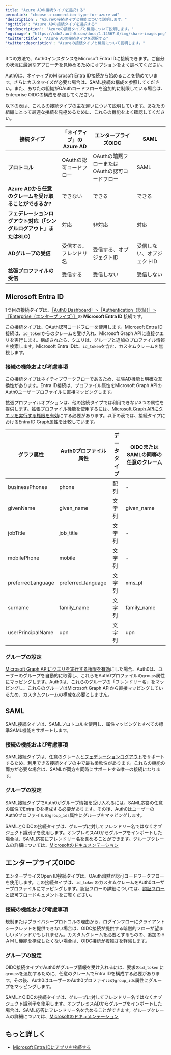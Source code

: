 ```yaml
---
title: "Azure ADの接続タイプを選択する"
permalink: "choose-a-connection-type-for-azure-ad"
'description': "Azureの接続タイプと機能について説明します。"
'og:title': "Azure ADの接続タイプを選択する"
'og:description': "Azureの接続タイプと機能について説明します。"
'og:image': "https://cdn2.auth0.com/docs/1.14567.0/img/share-image.png"
'twitter:title': "Azure ADの接続タイプを選択する"
'twitter:description': "Azureの接続タイプと機能について説明します。"
---
```


3つの方法で、Auth0インスタンスをMicrosoft Entra IDに接続できます。ご自分の状況に最適なアプローチを見極めるためにオプションをよく調べてください。

Auth0は、ネイティブのMicrosoft Entra ID接続から始めることを勧めています。さらにカスタマイズが必要な場合は、<Tooltip data-tooltip-id="react-containers-DefinitionTooltip-1" href="/docs/ja-jp/glossary?term=security-assertion-markup-language" tip="Security Assertion Markup Language（SAML）: パスワードなしに二者間で認証情報を交換できる標準化プロトコル。" cta="用語集の表示">SAML</Tooltip>接続の構成を参照してください。また、あなたの組織が<Tooltip data-tooltip-id="react-containers-DefinitionTooltip-0" href="/docs/ja-jp/glossary?term=oath2" tip="OAuth 2.0: 認可プロトコルとワークフローを定義する認可フレームワーク。" cta="用語集の表示">OAuth</Tooltip>コードフローを追加的に制限している場合は、Enterprise OIDCの構成を参照してください。

以下の表は、これらの接続タイプの主な違いについて説明しています。あなたの組織にとって最適な接続を見極めるために、これらの機能をよく確認してください。

<table class="table"><thead>
<tr>
<th>接続タイプ</th>
<th>「ネイティブ」のAzure AD</th>
<th>エンタープライズOIDC</th>
<th>SAML</th>
</tr>
</thead>
<tbody>
<tr>
<td><b>プロトコル</b></td>
<td>OAuthの認可コードフロー</td>
<td>OAuthの暗黙フローまたはOAuthの認可コードフロー</td>
<td>SAML</td>
</tr>
<tr>
<td><b>Azure ADから任意のクレームを受け取ることができるか?</b></td>
<td>できない</td>
<td>できる</td>
<td>できる</td>
</tr>
<tr>
<td><b>フェデレーションログアウト対応（「シングルログアウト」またはSLO）</b></td>
<td>対応</td>
<td>非対応</td>
<td>対応</td>
</tr>
<tr>
<td><b>ADグループの受信</b></td>
<td>受信する、フレンドリ名</td>
<td>受信する、オブジェクトID</td>
<td>受信しない、オブジェクトID</td>
</tr>
<tr>
<td><b>拡張プロファイルの受信</b></td>
<td>受信する</td>
<td>受信しない</td>
<td>受信しない</td>
</tr>
</tbody>
</table>

## Microsoft Entra ID

1つ目の接続タイプは、[［Auth0 Dashboard］>［Authentication（認証）］>［Enterprise（エンタープライズ）］](https://manage.auth0.com/dashboard/#/connections/enterprise)の **Microsoft Entra ID** 接続です。

この接続タイプは、OAuth認可コードフローを使用します。Microsoft Entra ID接続は、`id_token`からのクレームを受け入れ、Microsoft Graph APIに直接クエリを実行します。構成されたら、クエリは、グループと追加のプロファイル情報を検索します。Microsoft Entra IDは、`id_token`を含む、カスタムクレームを無視します。

### 接続の機能および考慮事項

この接続タイプはネイティブワークフローであるため、拡張AD機能と明確な互換性があります。Entra ID接続は、プロファイル属性をMicrosoft Graph APIのAuth0ユーザープロファイルに直接マッピングします。

拡張プロファイルオプションは、他の接続タイプでは利用できない3つの属性を提供します。拡張プロファイル機能を使用するには、[Microsoft Graph APIにクエリを実行する権限を有効](https://auth0.com/docs/authenticate/identity-providers/enterprise-identity-providers/azure-active-directory/v2#add-permissions)にする必要があります。以下の表では、接続タイプにおけるEntra ID Graph属性を比較しています。

<table class="table"><thead>
<tr>
<th>グラフ属性</th>
<th>Auth0プロファイル属性</th>
<th>データタイプ</th>
<th>OIDCまたはSAMLの同等の任意のクレーム</th>
</tr>
</thead>
<tbody>
<tr>
<td>businessPhones</td>
<td>phone</td>
<td>配列</td>
<td>-</td>
</tr>
<tr>
<td>givenName</td>
<td>given_name</td>
<td>文字列</td>
<td>given_name</td>
</tr>
<tr>
<td>jobTitle</td>
<td>job_title</td>
<td>文字列</td>
<td>-</td>
</tr>
<tr>
<td>mobilePhone</td>
<td>mobile</td>
<td>文字列</td>
<td>-</td>
</tr>
<tr>
<td>preferredLanguage</td>
<td>preferred_language</td>
<td>文字列</td>
<td>xms_pl</td>
</tr>
<tr>
<td>surname</td>
<td>family_name</td>
<td>文字列</td>
<td>family_name</td>
</tr>
<tr>
<td>userPrincipalName</td>
<td>upn</td>
<td>文字列</td>
<td>upn</td>
</tr>
</tbody>
</table>

### グループの設定

[Microsoft Graph APIにクエリを実行する権限を有効](https://auth0.com/docs/authenticate/identity-providers/enterprise-identity-providers/azure-active-directory/v2#add-permissions)にした場合、Auth0は、ユーザーのグループを自動的に取得し、これらをAuth0プロファイルの`groups`属性にマッピングします。Auth0は、これらのグループの「フレンドリー名」をマッピングし、これらのグループはMicrosoft Graph APIから直接マッピングしているため、カスタムクレームの構成を必要としません。

## SAML

SAML接続タイプは、SAMLプロトコルを使用し、属性マッピングとすべての標準SAML機能をサポートします。

### 接続の機能および考慮事項

SAML接続タイプは、任意のクレームと[フェデレーションログアウト](https://docs.microsoft.com/en-us/azure/active-directory/develop/single-sign-out-saml-protocol)をサポートするため、利用できる接続タイプの中で最も柔軟性があります。これらの機能の両方が必要な場合は、SAMLが両方を同時にサポートする唯一の接続になります。

### グループの設定

SAML接続タイプでAuth0がグループ情報を受け入れるには、SAML応答の任意の属性でEntra IDを構成する必要があります。その後、Auth0はユーザーのAuth0プロファイルの`group_ids`属性にグループをマッピングします。

<Callout icon="file-lines" color="#0EA5E9" iconType="regular">

SAMLとOIDCの接続タイプは、グループに対してフレンドリー名ではなくオブジェクト識別子を使用します。オンプレミスADからグループをインポートした場合は、SAML応答にフレンドリー名を含めることができます。グループクレームの詳細については、[Microsoftのドキュメンテーション](https://docs.microsoft.com/en-us/azure/active-directory/hybrid/how-to-connect-fed-group-claims)

</Callout>

## エンタープライズOIDC

エンタープライズOpen ID接続タイプは、OAuth暗黙か認可コードワークフローを使用します。この接続タイプは、`id_token`のカスタムクレームをAuth0ユーザープロファイルにマッピングします。認証フローの詳細については、[認証フローと認可フロー](/docs/ja-jp/get-started/authentication-and-authorization-flow)ドキュメントをご覧ください。

### 接続の機能および考慮事項

規制またはプライバシープロトコルの理由から、ログインフローにクライアントシークレットを提供できない場合は、OIDC接続が提供する暗黙的フローが望ましいメソッドかもしれません。カスタムクレームを必要とするものの、追加のＳＡＭＬ機能を構成したくない場合は、OIDC接続が複雑さを軽減します。

### グループの設定

OIDC接続タイプでAuth0がグループ情報を受け入れるには、要求の`id_token` に `groups`を追加するために、任意のクレームでEntra IDを構成する必要があります。その後、Auth0はユーザーのAuth0プロファイルの`group_ids`属性にグループをマッピングします。

<Callout icon="file-lines" color="#0EA5E9" iconType="regular">

SAMLとOIDCの接続タイプは、グループに対してフレンドリー名ではなくオブジェクト識別子を使用します。オンプレミスADからグループをインポートした場合は、SAML応答にフレンドリー名を含めることができます。グループクレームの詳細については、[Microsoftのドキュメンテーション](https://docs.microsoft.com/en-us/azure/active-directory/hybrid/how-to-connect-fed-group-claims)

</Callout>

## もっと詳しく

* [Microsoft Entra IDにアプリを接続する](/docs/ja-jp/authenticate/identity-providers/enterprise-identity-providers/azure-active-directory/v2)